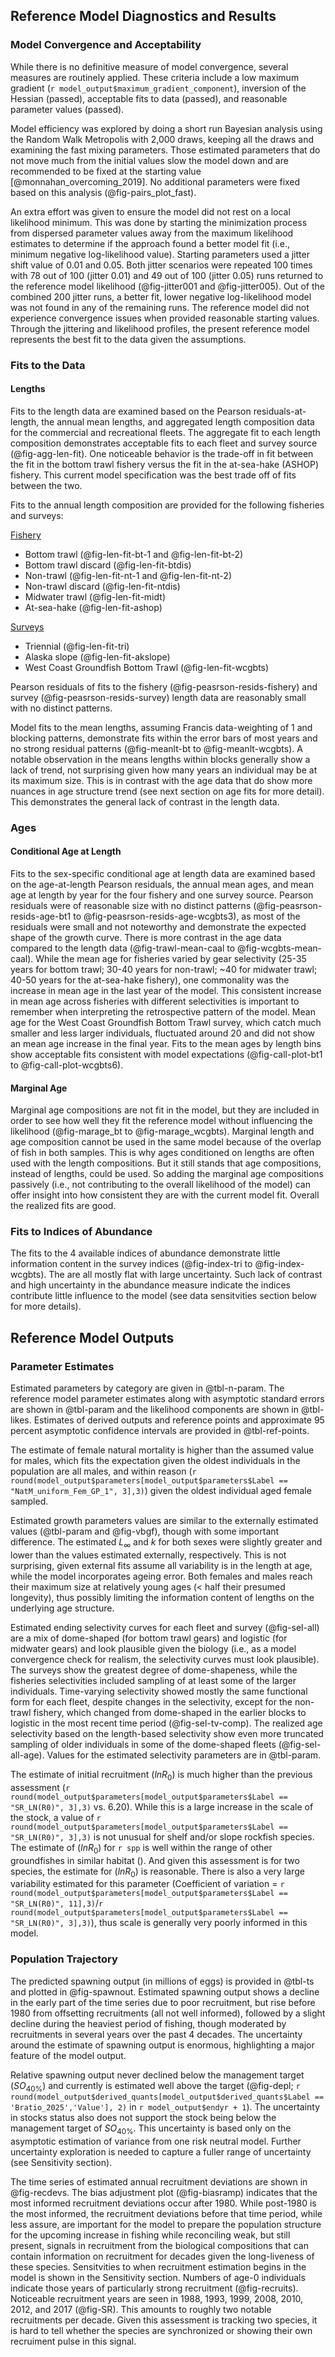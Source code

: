 ## Reference Model Diagnostics and Results


### Model Convergence and Acceptability {#model-convergence}

While there is no definitive measure of model convergence, several measures are routinely applied. These criteria include a low maximum gradient (`r model_output$maximum_gradient_component`), inversion of the Hessian (passed), acceptable fits to data (passed), and reasonable parameter values (passed). 

Model efficiency was explored by doing a short run Bayesian analysis using the Random Walk Metropolis with 2,000 draws, keeping all the draws and examining the fast mixing parameters. Those estimated parameters that do not move much from the initial values slow the model down and are recommended to be fixed at the starting value [@monnahan_overcoming_2019]. No additional parameters were fixed based on this analysis (@fig-pairs_plot_fast).

An extra effort was given to ensure the model did not rest on a local likelihood minimum. This was done by starting the minimization process from dispersed parameter values away from the maximum likelihood estimates to determine if the approach found a better model fit (i.e., minimum negative log-likelihood value). Starting parameters used a jitter shift value of 0.01 and 0.05. Both jitter scenarios were repeated 100 times with 78 out of 100 (jitter 0.01) and 49 out of 100 (jitter 0.05) runs returned to the reference model likelihood (@fig-jitter001 and @fig-jitter005). Out of the combined 200 jitter runs, a better fit, lower negative log-likelihood model was not found in any of the remaining runs. The reference model did not experience convergence issues when provided reasonable starting values. Through the jittering and likelihood profiles, the present reference model represents the best fit to the data given the assumptions. 


### Fits to the Data


#### Lengths

Fits to the length data are examined based on the Pearson residuals-at-length, the annual mean lengths, and aggregated length composition data for the commercial and recreational fleets. The aggregate fit to each length composition demonstrates acceptable fits to each fleet and survey source (@fig-agg-len-fit). One noticeable behavior is the trade-off in fit between the fit in the bottom trawl fishery versus the fit in the at-sea-hake (ASHOP) fishery. This current model specification was the best trade off of fits between the two. 

Fits to the annual length composition are provided for the following fisheries and surveys:

<u>Fishery</u>

* Bottom trawl (@fig-len-fit-bt-1 and @fig-len-fit-bt-2)
* Bottom trawl discard (@fig-len-fit-btdis)
* Non-trawl (@fig-len-fit-nt-1 and @fig-len-fit-nt-2)
* Non-trawl discard (@fig-len-fit-ntdis)
* Midwater trawl (@fig-len-fit-midt)
* At-sea-hake (@fig-len-fit-ashop)

<u>Surveys</u>

* Triennial (@fig-len-fit-tri)
* Alaska slope (@fig-len-fit-akslope)
* West Coast Groundfish Bottom Trawl (@fig-len-fit-wcgbts)


Pearson residuals of fits to the fishery (@fig-peasrson-resids-fishery) and survey (@fig-peasrson-resids-survey) length data are reasonably small with no distinct patterns. 

Model fits to the mean lengths, assuming Francis data-weighting of 1 and blocking patterns, demonstrate fits within the error bars of most years and no strong residual patterns (@fig-meanlt-bt to @fig-meanlt-wcgbts). A notable observation in the means lengths within blocks generally show a lack of trend, not surprising given how many years an individual may be at its maximum size. This is in contrast with the age data that do show more nuances in age structure trend (see next section on age fits for more detail). This demonstrates the general lack of contrast in the length data.


### Ages

#### Conditional Age at Length

Fits to the sex-specific conditional age at length data are examined based on the age-at-length Pearson residuals, the annual mean ages, and mean age at length by year for the four fishery and one survey source. Pearson residuals were of reasonable size with no distinct patterns (@fig-peasrson-resids-age-bt1 to @fig-peasrson-resids-age-wcgbts3), as most of the residuals were small and not noteworthy and demonstrate the expected shape of the growth curve. There is more contrast in the age data compared to the length data (@fig-trawl-mean-caal to @fig-wcgbts-mean-caal). While the mean age for fisheries varied by gear selectivity (25-35 years for bottom trawl; 30-40 years for non-trawl; ~40 for midwater trawl; 40-50 years for the at-sea-hake fishery), one commonality was the increase in mean age in the last year of the model. This consistent increase in mean age across fisheries with different selectivities is important to remember when interpreting the retrospective pattern of the model. Mean age for the West Coast Groundfish Bottom Trawl survey, which catch much smaller and less larger individuals, fluctuated around 20 and did not show an mean age increase in the final year. Fits to the mean ages by length bins show acceptable fits consistent with model expectations (@fig-call-plot-bt1 to @fig-call-plot-wcgbts6).

#### Marginal Age

Marginal age compositions are not fit in the model, but they are included in order to see how well they fit the reference model without influencing the likelihood (@fig-marage_bt to @fig-marage_wcgbts). Marginal length and age composition cannot be used in the same model because of the overlap of fish in both samples. This is why ages conditioned on lengths are often used with the length compositions. But it still stands that age compositions, instead of lengths, could be used. So adding the marginal age compositions passively (i.e., not contributing to the overall likelihood of the model) can offer insight into how consistent they are with the current model fit. Overall the realized fits are good.  

### Fits to Indices of Abundance

The fits to the 4 available indices of abundance demonstrate little information content in the survey indices (@fig-index-tri to @fig-index-wcgbts). The are all mostly flat with large uncertainty. Such lack of contrast and high uncertainty in the abundance measure indicate the indices contribute little influence to the model (see data sensitvities section below for more details).


## Reference Model Outputs 

### Parameter Estimates

Estimated parameters by category are given in @tbl-n-param. The reference model parameter estimates along with asymptotic standard errors are shown in @tbl-param and the likelihood components are shown in @tbl-likes. Estimates of derived outputs and reference points and approximate 95 percent asymptotic confidence intervals are provided in @tbl-ref-points. 

The estimate of female natural mortality is higher than the assumed value for males, which fits the expectation given the oldest individuals in the population are all males, and within reason (`r round(model_output$parameters[model_output$parameters$Label == "NatM_uniform_Fem_GP_1", 3],3)`) given the oldest individual aged female sampled. 

Estimated growth parameters values are similar to the externally estimated values (@tbl-param and @fig-vbgf), though with some important difference. The estimated $L_{\infty}$ and $k$ for both sexes were slightly greater and lower than the values estimated externally, respectively. This is not surprising, given external fits assume all variability is in the length at age, while the model incorporates ageing error. Both females and males reach their maximum size at relatively young ages (< half their presumed longevity), thus possibly limiting the information content of lengths on the underlying age structure.

Estimated ending selectivity curves for each fleet and survey (@fig-sel-all) are a mix of dome-shaped (for bottom trawl gears) and logistic (for midwater gears) and look plausible given the biology (i.e., as a model convergence check for realism, the selectivity curves must look plausible). The surveys show the greatest degree of dome-shapeness, while the fisheries selectivities included sampling of at least some of the larger individuals. Time-varying selectivity showed mostly the same functional form for each fleet, despite changes in the selectivity, except for the non-trawl fishery, which changed from dome-shaped in the earlier blocks to logistic in the most recent time period (@fig-sel-tv-comp). The realized age selectivity based on the length-based selectivity show even more truncated sampling of older individuals in some of the dome-shaped fleets (@fig-sel-all-age). Values for the estimated selectivity parameters are in @tbl-param.

The estimate of initial recruitment ($lnR_0$) is much higher than the previous assessment (`r round(model_output$parameters[model_output$parameters$Label == "SR_LN(R0)", 3],3)` vs. 6.20). While this is a large increase in the scale of the stock, a value of `r round(model_output$parameters[model_output$parameters$Label == "SR_LN(R0)", 3],3)` is not unusual for shelf and/or slope rockfish species. The estimate of ($lnR_0$) for `r spp` is well within the range of other groundfishes in similar habitat (). And given this assessment is for two species, the estimate for ($lnR_0$) is reasonable. There is also a very large variability estimated for this parameter (Coefficient of variation = `r round(model_output$parameters[model_output$parameters$Label == "SR_LN(R0)", 11],3)`/`r round(model_output$parameters[model_output$parameters$Label == "SR_LN(R0)", 3],3)`), thus scale is generally very poorly informed in this model. 

### Population Trajectory

The predicted spawning output (in millions of eggs) is provided in @tbl-ts and plotted in @fig-spawnout. Estimated spawning output shows a decline in the early part of the time series due to poor recruitment, but rise before 1980 from offsetting recruitments (all not well informed), followed by a slight decline during the heaviest period of fishing, though moderated by recruitments in several years over the past 4 decades. The uncertainty around the estimate of spawning output is enormous, highlighting a major feature of the model output.

Relative spawning output never declined below the management target ($SO_{40\%}$) and currently is estimated well above the target (@fig-depl; `r round(model_output$derived_quants[model_output$derived_quants$Label == 'Bratio_2025','Value'], 2)` in `r model_output$endyr + 1`). The uncertainty in stocks status also does not support the stock being below the management target of $SO_{40\%}$. This uncertainty is based only on the asymptotic estimation of variance from one risk neutral model. Further uncertainty exploration is needed to capture a fuller range of uncertainty (see Sensitivity section).

The time series of estimated annual recruitment deviations are shown in @fig-recdevs. The bias adjustment plot (@fig-biasramp) indicates that the most informed recruitment deviations occur after 1980. While post-1980 is the most informed, the recruitment deviations before that time period, while less assure, are important for the model to prepare the population structure for the upcoming increase in fishing while reconciling weak, but still present, signals in recruitment from the biological compositions that can contain information on recruitment for decades given the long-liveness of these species. Sensitvities to when recruitment estimation begins in the model is shown in the Sensitivity section. Numbers of age-0 individuals indicate those years of particularly strong recruitment (@fig-recruits). Noticeable recruitment years are seen in 1988, 1993, 1999, 2008, 2010, 2012, and 2017 (@fig-SR). This amounts to roughly two notable recruitments per decade. Given this assessment is tracking two species, it is hard to tell whether the species are synchronized or showing their own recruiment pulse in this signal.
